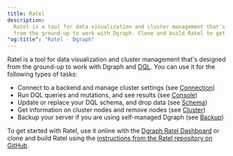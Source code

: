 ```yaml
---
title: Ratel
description:
  Ratel is a tool for data visualization and cluster management that's designed
  from the ground-up to work with Dgraph. Clone and build Ratel to get started.
"og:title": "Ratel - Dgraph"
---
```



<DgraphWIP />

Ratel is a tool for data visualization and cluster management that's designed
from the ground-up to work with Dgraph and [DQL](/dgraph/dql/schema). You can
use it for the following types of tasks:

- Connect to a backend and manage cluster settings (see
  [Connection](./connection))
- Run DQL queries and mutations, and see results (see [Console](./console))
- Update or replace your DQL schema, and drop data (see [Schema](./schema))
- Get information on cluster nodes and remove nodes (see [Cluster](./cluster))
- Backup your server if you are using self-managed Dgraph (see
  [Backup](./backups))

To get started with Ratel, use it online with the
[Dgraph Ratel Dashboard](https://play.dgraph.io) or clone and build Ratel using
the
[instructions from the Ratel repository on GitHub](https://github.com/dgraph-io/ratel/blob/main/INSTRUCTIONS.md).
